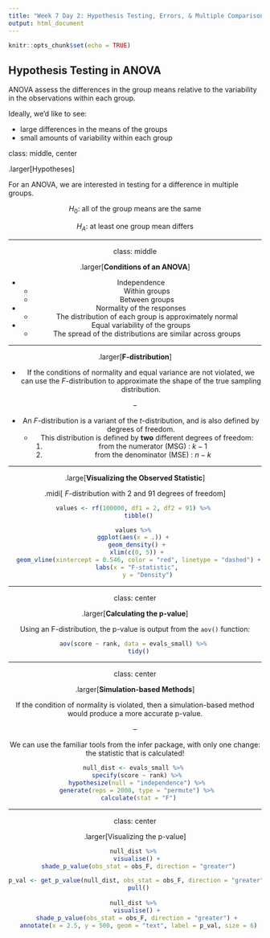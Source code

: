 ```yaml
---
title: "Week 7 Day 2: Hypothesis Testing, Errors, & Multiple Comparisons"
output: html_document
---
```


```r
knitr::opts_chunk$set(echo = TRUE)
```


## Hypothesis Testing in ANOVA

ANOVA assess the differences in the group means relative to the variability in
the observations within each group.

Ideally, we'd like to see:

- large differences in the means of the groups
- small amounts of variability within each group


class: middle, center

.larger[Hypotheses]

For an ANOVA, we are interested in testing for a difference in multiple groups. 

<center> 

$H_0$: all of the group means are the same 

$H_A$: at least one group mean differs

---

class: middle 

.larger[**Conditions of an ANOVA**]

- Independence 
  * Within groups 
  * Between groups
  
- Normality of the responses
  * The distribution of each group is approximately normal

- Equal variability of the groups 
  * The spread of the distributions are similar across groups
  
---

.larger[**F-distribution**] 

- If the conditions of normality and equal variance are not violated, we can use 
the $F$-distribution to approximate the shape of the true sampling distribution. 

--

- An $F$-distribution is a variant of the $t$-distribution, and is also defined by degrees of freedom. 
  * This distribution is defined by __two__ different degrees of freedom:  
    1. from the numerator (MSG) : $k - 1$
    2. from the denominator (MSE) : $n - k$ 

---

.large[**Visualizing the Observed Statistic**]

<center> 
.midi[
$F$-distribution with 2 and 91 degrees of freedom
]

```r
values <- rf(100000, df1 = 2, df2 = 91) %>% 
  tibble()

values %>% 
ggplot(aes(x = .)) + 
  geom_density() + 
  xlim(c(0, 5)) + 
  geom_vline(xintercept = 0.546, color = "red", linetype = "dashed") +
  labs(x = "F-statistic", 
       y = "Density")

```

---

class: center 

.larger[**Calculating the p-value**]

Using an F-distribution, the p-value is output from the `aov()` function:


```r
aov(score ~ rank, data = evals_small) %>% 
  tidy()
```


---

class: center

.larger[**Simulation-based Methods**]

If the condition of normality is violated, then a simulation-based method would produce a more accurate p-value. 

--

We can use the familiar tools from the infer package, with only one change: the statistic that is calculated! 

```r
null_dist <- evals_small %>% 
  specify(score ~ rank) %>% 
  hypothesize(null = "independence") %>% 
  generate(reps = 2000, type = "permute") %>% 
  calculate(stat = "F")
```

---

class: center 

.larger[Visualizing the p-value]


```r
null_dist %>% 
  visualise() + 
  shade_p_value(obs_stat = obs_F, direction = "greater")
```

```r

p_val <- get_p_value(null_dist, obs_stat = obs_F, direction = "greater") %>% 
  pull()
  
null_dist %>% 
  visualise() + 
  shade_p_value(obs_stat = obs_F, direction = "greater") + 
  annotate(x = 2.5, y = 500, geom = "text", label = p_val, size = 6)
```
